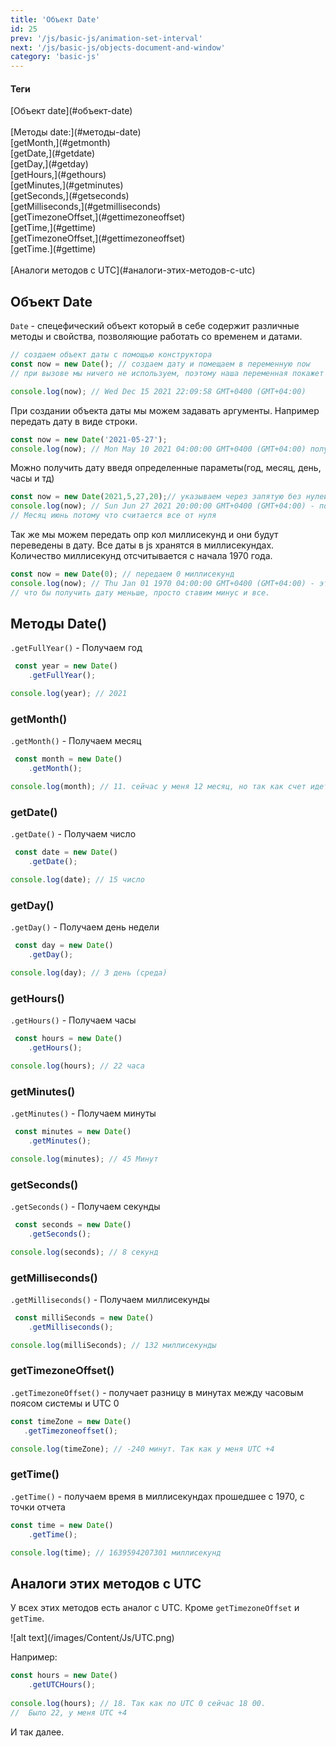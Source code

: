 ```yaml
---
title: 'Объект Date'
id: 25
prev: '/js/basic-js/animation-set-interval'
next: '/js/basic-js/objects-document-and-window'
category: 'basic-js'
---
```


<div className = 'mdHead'>

#### Теги

<div className='tag_js'>[Объект date](#объект-date)</div><br/>
<div className='tag_js'>[Методы date:](#методы-date)</div>
<div className='mini_tag_js'>[getMonth,](#getmonth)</div>
<div className='mini_tag_js'>[getDate,](#getdate)</div>
<div className='mini_tag_js'>[getDay,](#getday)</div>
<div className='mini_tag_js'>[getHours,](#gethours)</div>
<div className='mini_tag_js'>[getMinutes,](#getminutes)</div>
<div className='mini_tag_js'>[getSeconds,](#getseconds)</div>
<div className='mini_tag_js'>[getMilliseconds,](#getmilliseconds)</div>
<div className='mini_tag_js'>[getTimezoneOffset,](#gettimezoneoffset)</div>
<div className='mini_tag_js'>[getTime,](#gettime)</div>
<div className='mini_tag_js'>[getTimezoneOffset,](#gettimezoneoffset)</div>
<div className='mini_tag_js'>[getTime.](#gettime)</div><br/>
<div className='tag_js'>[Аналоги методов с UTC](#аналоги-этих-методов-с-utc)</div>


</div>

## Объект Date ## 
`Date` - спецефический объект который в себе содержит различные методы и свойства, позволяющие работать со временем и датами.

```javaScript
// создаем объект даты с помощью конструктора
const now = new Date(); // создаем дату и помещаем в переменную now
// при вызове мы ничего не используем, поэтому наша переменная покажет время из системы

console.log(now); // Wed Dec 15 2021 22:09:58 GMT+0400 (GMT+04:00)
```
При создании объекта даты мы можем задавать аргументы. Например передать дату в виде строки.
```javaScript
const now = new Date('2021-05-27');
console.log(now); // Mon May 10 2021 04:00:00 GMT+0400 (GMT+04:00) получаем нашу дату, но без секунд и часов
```
Можно получить дату введя определенные параметы(год, месяц, день, часы и тд)
```javaScript
const now = new Date(2021,5,27,20);// указываем через запятую без нулей
console.log(now); // Sun Jun 27 2021 20:00:00 GMT+0400 (GMT+04:00) - получили нашу дату 
// Месяц июнь потому что считается все от нуля
```
Так же мы можем передать опр кол миллисекунд и они будут переведены в дату. Все даты в js хранятся в миллисекундах.
Количество миллисекунд отсчитывается с начала 1970 года.
```javaScript
const now = new Date(0); // передаем 0 миллисекунд
console.log(now); // Thu Jan 01 1970 04:00:00 GMT+0400 (GMT+04:00) - это начало всего отчета
// что бы получить дату меньше, просто ставим минус и все.
```
##  Методы Date() ##
 `.getFullYear()`  - Получаем год<br/>
```javaScript
 const year = new Date()
    .getFullYear();

console.log(year); // 2021
```
### getMonth() ###

 `.getMonth()` - Получаем месяц<br/>
```javaScript
 const month = new Date()
    .getMonth();

console.log(month); // 11. сейчас у меня 12 месяц, но так как счет идет от 0 мы получаем 11
```
### getDate() ###

 `.getDate()` - Получаем число<br/>
```javaScript
 const date = new Date()
    .getDate();

console.log(date); // 15 число
```
### getDay() ###

 `.getDay()`  -  Получаем день недели<br/>
```javaScript
 const day = new Date()
    .getDay();

console.log(day); // 3 день (среда)
```
### getHours() ###

 `.getHours()` - Получаем часы<br/>
```javaScript
 const hours = new Date()
    .getHours();

console.log(hours); // 22 часа
```
### getMinutes() ###

 `.getMinutes()` - Получаем минуты<br/>
```javaScript
 const minutes = new Date()
    .getMinutes();

console.log(minutes); // 45 Минут
```
### getSeconds() ###

 `.getSeconds()` - Получаем секунды<br/>
```javaScript
 const seconds = new Date()
    .getSeconds();

console.log(seconds); // 8 секунд
```

### getMilliseconds() ###

 `.getMilliseconds()` - Получаем миллисекунды<br/>
```javaScript
 const milliSeconds = new Date()
    .getMilliseconds();

console.log(milliSeconds); // 132 миллисекунды
```

### getTimezoneOffset() ###

 `.getTimezoneOffset()` - получает разницу в минутах между часовым поясом системы и UTC 0 <br/>
 ```javaScript
 const timeZone = new Date()
    .getTimezoneoffset();

console.log(timeZone); // -240 минут. Так как у меня UTC +4
```

### getTime() ###

`.getTime()` - получаем время в миллисекундах прошедшее с 1970, с точки отчета <br/>
```javaScript
const time = new Date()
    .getTime();

console.log(time); // 1639594207301 миллисекунд
```

## Аналоги этих методов с UTC ###
У всех этих методов есть аналог с UTC. Кроме `getTimezoneOffset` и `getTime`.<br/>

<div className='container-img'> <span className="img"> ![alt text](/images/Content/Js/UTC.png) </span></div>

Например:
```javaScript
const hours = new Date()
    .getUTCHours();
    
console.log(hours); // 18. Так как по UTC 0 сейчас 18 00.
//  Было 22, у меня UTC +4
```
И так далее.

